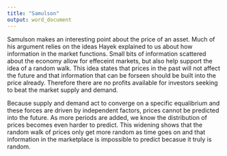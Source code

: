 ```yaml
---
title: "Samulson"
output: word_document
---
```


Samulson makes an interesting point about the price of an asset. Much of his argument relies on the ideas Hayek explained to us about how information in the market functions. Small bits of information scattered about the economy allow for effeceint markets, but also help support the idea of a random walk. This idea states that prices in the past will not affect the future and that information that can be forseen should be built into the price already. Therefore there are no profits available for investors seeking to beat the market supply and demand.

Because supply and demand act to converge on a specific equalibrium and these forces are driven by independent factors, prices cannot be predicted into the future. As more periods are added, we know the distribution of prices becomes even harder to predict. This widening shows that the random walk of prices only get more random as time goes on and that information in the marketplace is impossible to predict becasue it truly is random.


